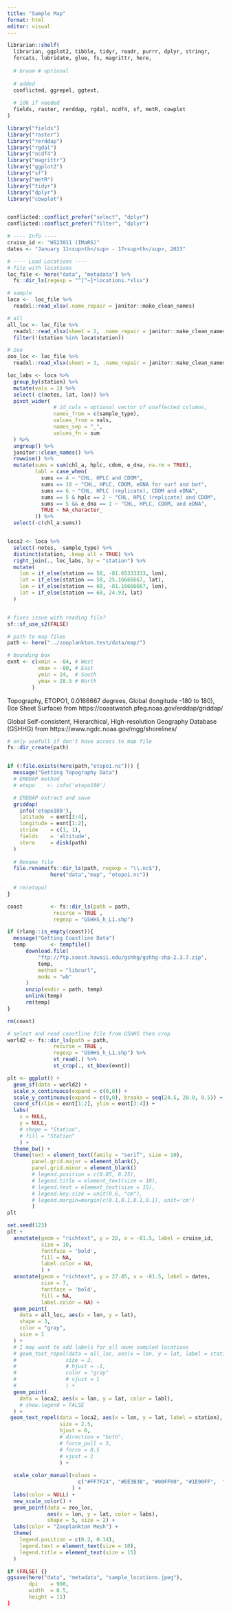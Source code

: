 ```yaml
---
title: "Sample Map"
format: html
editor: visual
---
```


```r
librarian::shelf(
  librarian, ggplot2, tibble, tidyr, readr, purrr, dplyr, stringr,
  forcats, lubridate, glue, fs, magrittr, here,
  
  # broom # optional
  
  # added
  conflicted, ggrepel, ggtext,
  
  # idk if needed
  fields, raster, rerddap, rgdal, ncdf4, sf, metR, cowplot
)

library("fields")
library("raster")
library("rerddap")
library("rgdal")
library("ncdf4")
library("magrittr")
library("ggplot2")
library("sf")
library("metR")
library("tidyr")
library("dplyr")
library("cowplot")


conflicted::conflict_prefer("select", "dplyr")
conflicted::conflict_prefer("filter", "dplyr")
```

```r
# ---- Info ----
cruise_id <- "WS23011 (IMaRS)"
dates <- "January 11<sup>th</sup> - 17<sup>th</sup>, 2023"

# ---- Load Locations ----
# file with locations
loc_file <- here("data", "metadata") %>%
  fs::dir_ls(regexp = "^[^~]*locations.*xlsx")

# sample
loca <-  loc_file %>%
  readxl::read_xlsx(.name_repair = janitor::make_clean_names)

# all
all_loc <- loc_file %>%
  readxl::read_xlsx(sheet = 2, .name_repair = janitor::make_clean_names) %>%
  filter(!(station %in% loca$station))

# zoo
zoo_loc <- loc_file %>%
  readxl::read_xlsx(sheet = 3, .name_repair = janitor::make_clean_names) 


```

```r
loc_labs <- loca %>%
  group_by(station) %>%
  mutate(vals = 1) %>%
  select(-c(notes, lat, lon)) %>%
  pivot_wider(
               # id_cols = optional vector of unaffected columns,
               names_from = c(sample_type),
               values_from = vals,
               names_sep = "_",
               values_fn = sum
  ) %>% 
  ungroup() %>%
  janitor::clean_names() %>%
  rowwise() %>%
  mutate(sums = sum(chl_a, hplc, cdom, e_dna, na.rm = TRUE),
         labl = case_when(
           sums == 4 ~ "CHL, HPLC and CDOM",
           sums == 10 ~ "CHL, HPLC, CDOM, eDNA for surf and bot",
           sums == 6 ~ "CHL, HPLC (replicate), CDOM and eDNA",
           sums == 5 & hplc == 2 ~ "CHL, HPLC (replicate) and CDOM",
           sums == 5 && e_dna == 1 ~ "CHL, HPLC, CDOM, and eDNA",
           TRUE ~ NA_character_
         )) %>%
  select(-c(chl_a:sums))


loca2 <- loca %>%
  select(-notes, -sample_type) %>%
  distinct(station, .keep_all = TRUE) %>%
  right_join(., loc_labs, by = "station") %>%
  mutate(
    lon = if_else(station == 58, -81.65333333, lon),
    lat = if_else(station == 58, 25.16666667, lat),
    lon = if_else(station == 68, -81.16666667, lon),
    lat = if_else(station == 68, 24.93, lat)
  )



```

```r
# fixes issue with reading file?
sf::sf_use_s2(FALSE)

# path to map files
path <- here("../zooplankton.test/data/map/")

# bounding box
exnt <- c(xmin = -84, # West
          xmax = -80, # East
          ymin = 24,  # South
          ymax = 28.5 # North 
        )
```

Topography, ETOPO1, 0.0166667 degrees, Global (longitude -180 to 180), (Ice Sheet Surface) from https://coastwatch.pfeg.noaa.gov/erddap/griddap/

Global Self-consistent, Hierarchical, High-resolution Geography Database (GSHHG) from https://www.ngdc.noaa.gov/mgg/shorelines/

```r
# only usefull if don't have access to map file
fs::dir_create(path)


if (!file.exists(here(path,"etopo1.nc"))) {
  message("Getting Topography Data")
  # ERDDAP method
  # etopo    <- info('etopo180')

  # ERDDAP extract and save
  griddap(
    info('etopo180'),
    latitude  = exnt[3:4],
    longitude = exnt[1:2],
    stride    = c(1, 1),
    fields    = 'altitude',
    store     = disk(path)
  )
  
  # Rename file 
  file.rename(fs::dir_ls(path, regexp = "\\.nc$"),
              here("data","map", "etopo1.nc"))
  
  # rm(etopo)
}

coast         <- fs::dir_ls(path = path,
               recurse = TRUE ,
               regexp = "GSHHS_h_L1.shp")

if (rlang::is_empty(coast)){
  message("Getting Coastline Data")
  temp        <- tempfile()
      download.file(
          "ftp://ftp.soest.hawaii.edu/gshhg/gshhg-shp-2.3.7.zip",
          temp,
          method = "libcurl",
          mode = "wb"
      )
      unzip(exdir = path, temp)
      unlink(temp)
      rm(temp)
}

rm(coast)
```

```r
# select and read coastline file from GSHHS then crop
world2 <- fs::dir_ls(path = path,
               recurse = TRUE ,
               regexp = "GSHHS_h_L1.shp") %>%
               st_read(.) %>%
               st_crop(., st_bbox(exnt))

```

```r
plt <- ggplot() +
  geom_sf(data = world2) +
  scale_x_continuous(expand = c(0,0)) + 
  scale_y_continuous(expand = c(0,0), breaks = seq(24.5, 28.0, 0.5)) +
  coord_sf(xlim = exnt[1:2], ylim = exnt[3:4]) +
  labs(
    x = NULL,
    y = NULL,
    # shape = "Station",
    # fill = "Station"
    ) +
  theme_bw() +
  theme(text = element_text(family = "serif", size = 10),
        panel.grid.major = element_blank(), 
        panel.grid.minor = element_blank()
        # legend.position = c(0.85, 0.25),
        # legend.title = element_text(size = 10), 
        # legend.text = element_text(size = 15),
        # legend.key.size = unit(0.6, "cm"),
        # legend.margin=margin(c(0.1,0.1,0.1,0.1), unit='cm')
        )
plt
```

```r
set.seed(123)
plt +
  annotate(geom = "richtext", y = 28, x = -81.5, label = cruise_id,
           size = 10,
           fontface = 'bold',
           fill = NA,
           label.color = NA,
           ) +
  annotate(geom = "richtext", y = 27.85, x = -81.5, label = dates,
           size = 7,
           fontface = 'bold',
           fill = NA,
           label.color = NA) +
  geom_point(
    data = all_loc, aes(x = lon, y = lat),
    shape = 3,
    color = "gray",
    size = 1
  ) +
  # I may want to add labels for all none sampled locations
  # geom_text_repel(data = all_loc, aes(x = lon, y = lat, label = station),
  #                size = 2, 
  #                # hjust = -1,
  #                color = "gray"
  #                # vjust = 1
  #                ) +
  geom_point(
    data = loca2, aes(x = lon, y = lat, color = labl), 
    # show.legend = FALSE
  ) +
 geom_text_repel(data = loca2, aes(x = lon, y = lat, label = station),
                 size = 2.5, 
                 hjust = 0,
                 # direction = "both",
                 # force_pull = 5,
                 # force = 0.5
                 # vjust = 1
                 ) +
  
  scale_color_manual(values = 
                       c("#FF7F24", "#EE3B3B", "#00FF00", "#1E90FF",  "#BA55D3")
                     ) +
  labs(color = NULL) +
  new_scale_color() +
  geom_point(data = zoo_loc, 
             aes(x = lon, y = lat, color = labs),
             shape = 5, size = 2) +
  labs(color = "Zooplankton Mesh") +
  theme(
    legend.position = c(0.2, 0.14),
    legend.text = element_text(size = 10),
    legend.title = element_text(size = 15)
  )

```

```r
if (FALSE) {}
ggsave(here("data", "metadata", "sample_locations.jpeg"),
       dpi    = 900,
       width  = 8.5,
       height = 11)
} 
```
